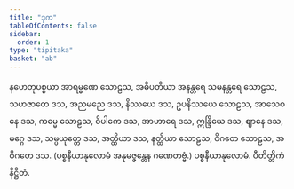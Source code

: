 ```yaml
---
title: "ဒုက"
tableOfContents: false
sidebar:
  order: 1
type: "tipitaka"
basket: "ab"
---
```



<DynamicBreadcrumb />

<Division number="52">

<Paragraph number="786">
နဟေတုပစ္စယာ အာရမ္မဏေ သောဠသ, အဓိပတိယာ အနန္တရေ သမနန္တရေ သောဠသ, သဟဇာတေ ဒသ, အညမညေ ဒသ, နိဿယေ ဒသ, ဥပနိဿယေ သောဠသ, အာသေဝနေ ဒသ, ကမ္မေ သောဠသ, ဝိပါကေ ဒသ, အာဟာရေ ဒသ, ဣန္ဒြိယေ ဒသ, ဈာနေ ဒသ, မဂ္ဂေ ဒသ, သမ္ပယုတ္တေ ဒသ, အတ္ထိယာ ဒသ, နတ္ထိယာ သောဠသ, ဝိဂတေ သောဠသ, အဝိဂတေ ဒသ.

</Paragraph>
</Division>

<Paragraph number="787" type="center">
(ပစ္စနီယာနုလောမံ အနုမဇ္ဇန္တေန ဂဏေတဗ္ဗံ.)



</Paragraph>

<Paragraph number="788" type="center">
ပစ္စနီယာနုလောမံ.



</Paragraph>

<Paragraph number="789" type="center">
ပီတိတ္တိကံ နိဋ္ဌိတံ.
</Paragraph>